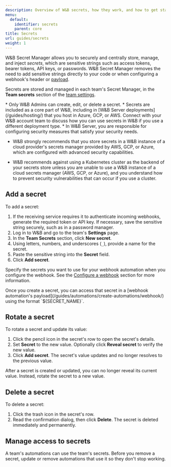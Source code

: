 ```yaml
---
description: Overview of W&B secrets, how they work, and how to get started using them.
menu:
  default:
    identifier: secrets
    parent: core
title: Secrets
url: guides/secrets
weight: 1
---
```


W&B Secret Manager allows you to securely and centrally store, manage, and inject _secrets_, which are sensitive strings such as access tokens, bearer tokens, API keys, or passwords. W&B Secret Manager removes the need to add sensitive strings directly to your code or when configuring a webhook's header or [payload](/guides/automations/).

Secrets are stored and managed in each team's Secret Manager, in the **Team secrets** section of the [team settings](/guides/app/settings-page/teams/).

<Note>
* Only W&B Admins can create, edit, or delete a secret.
* Secrets are included as a core part of W&B, including in [W&B Server deployments](/guides/hosting/) that you host in Azure, GCP, or AWS. Connect with your W&B account team to discuss how you can use secrets in W&B if you use a different deployment type.
* In W&B Server, you are responsible for configuring security measures that satisfy your security needs. 

  - W&B strongly recommends that you store secrets in a W&B instance of a cloud provider's secrets manager provided by AWS, GCP, or Azure, which are configured with advanced security capabilities.

  - W&B recommends against using a Kubernetes cluster as the backend of your secrets store unless you are unable to use a W&B instance of a cloud secrets manager (AWS, GCP, or Azure), and you understand how to prevent security vulnerabilities that can occur if you use a cluster.
</Note>

## Add a secret
To add a secret:

1. If the receiving service requires it to authenticate incoming webhooks, generate the required token or API key. If necessary, save the sensitive string securely, such as in a password manager.
1. Log in to W&B and go to the team's **Settings** page.
1. In the **Team Secrets** section, click **New secret**.
1. Using letters, numbers, and underscores (`_`), provide a name for the secret.
1. Paste the sensitive string into the **Secret** field.
1. Click **Add secret**.

Specify the secrets you want to use for your webhook automation when you configure the webhook. See the [Configure a webhook](#configure-a-webhook) section for more information. 

<Note>
Once you create a secret, you can access that secret in a [webhook automation's payload](/guides/automations/create-automations/webhook/) using the format `${SECRET_NAME}`.
</Note>

## Rotate a secret
To rotate a secret and update its value:
1. Click the pencil icon in the secret's row to open the secret's details.
1. Set **Secret** to the new value. Optionally click **Reveal secret** to verify the new value.
1. Click **Add secret**. The secret's value updates and no longer resolves to the previous value.

<Note>
After a secret is created or updated, you can no longer reveal its current value. Instead, rotate the secret to a new value.
</Note>

## Delete a secret
To delete a secret:
1. Click the trash icon in the secret's row.
1. Read the confirmation dialog, then click **Delete**. The secret is deleted immediately and permanently.

## Manage access to secrets
A team's automations can use the team's secrets. Before you remove a secret, update or remove automations that use it so they don't stop working.